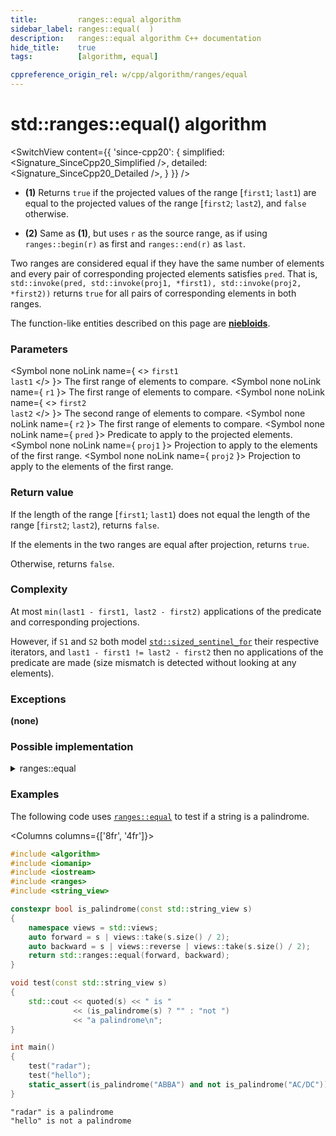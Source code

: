 ```yaml
---
title:         ranges::equal algorithm
sidebar_label: ranges::equal(  )
description:   ranges::equal algorithm C++ documentation
hide_title:    true
tags:          [algorithm, equal]

cppreference_origin_rel: w/cpp/algorithm/ranges/equal
---
```



<!----------------- Codes ---------------------->


# std::ranges::equal() algorithm

<SwitchView content={{
	'since-cpp20': {
		simplified:	<Signature_SinceCpp20_Simplified />,
		detailed:	<Signature_SinceCpp20_Detailed />,
	}
}} />

- **(1)** Returns `true` if the projected values of the range [`first1`; `last1`) are equal to the projected values of the range [`first2`; `last2`), and `false` otherwise.

- **(2)** Same as **(1)**, but uses `r` as the source range, as if using `ranges::begin(r)` as first and `ranges::end(r)` as `last`.

Two ranges are considered equal if they have the same number of elements and every pair of corresponding projected elements satisfies `pred`. That is, `std::invoke(pred, std::invoke(proj1, *first1), std::invoke(proj2, *first2))` returns `true` for all pairs of corresponding elements in both ranges.

The function-like entities described on this page are [**niebloids**](/docs/std/algo/niebloids).

### Parameters

<SymbolTable>

  <Symbol none noLink name={ <> <code>first1</code> <br/> <code>last1</code> </> }>
    The first range of elements to compare.
  </Symbol>
  <Symbol none noLink name={ <code>r1</code> }>
    The first range of elements to compare.
  </Symbol>
  <Symbol none noLink name={ <> <code>first2</code> <br/> <code>last2</code> </> }>
    The second range of elements to compare.
  </Symbol>
  <Symbol none noLink name={ <code>r2</code> }>
    The first range of elements to compare.
  </Symbol>
  <Symbol none noLink name={ <code>pred</code> }>
    Predicate to apply to the projected elements.
  </Symbol>
  <Symbol none noLink name={ <code>proj1</code> }>
    Projection to apply to the elements of the first range.
  </Symbol>
  <Symbol none noLink name={ <code>proj2</code> }>
    Projection to apply to the elements of the first range.
  </Symbol>

</SymbolTable>

### Return value

If the length of the range [`first1`; `last1`) does not equal the length of the range [`first2`; `last2`), returns `false`.

If the elements in the two ranges are equal after projection, returns `true`.

Otherwise, returns `false`.

### Complexity

At most `min(last1 - first1, last2 - first2)` applications of the predicate and corresponding projections.

However, if `S1` and `S2` both model [`std::sized_sentinel_for`](#) their respective iterators,
and `last1 - first1 != last2 - first2` then no applications of the predicate are made (size mismatch is detected without looking at any elements).

### Exceptions

**(none)**

### Possible implementation

<details>
<summary>ranges::equal</summary>

```cpp
struct equal_fn
{
  template<std::input_iterator I1, std::sentinel_for<I1> S1,
           std::input_iterator I2, std::sentinel_for<I2> S2,
           class Pred = ranges::equal_to,
           class Proj1 = std::identity, class Proj2 = std::identity>
  requires std::indirectly_comparable<I1, I2, Pred, Proj1, Proj2>
  constexpr bool
      operator()(I1 first1, S1 last1, I2 first2, S2 last2,
                 Pred pred = {}, Proj1 proj1 = {}, Proj2 proj2 = {}) const
  {
      if constexpr (std::sized_sentinel_for<S1, I1> and std::sized_sentinel_for<S2, I2>)
          if (std::ranges::distance(first1, last1) != std::ranges::distance(first2, last2))
              return false;

      for (; first1 != last1; ++first1, (void)++first2)
          if (!std::invoke(pred, std::invoke(proj1, *first1), std::invoke(proj2, *first2)))
              return false;
      return true;
  }

  template<ranges::input_range R1, ranges::input_range R2,
           class Pred = ranges::equal_to,
           class Proj1 = std::identity, class Proj2 = std::identity>
  requires std::indirectly_comparable<ranges::iterator_t<R1>, ranges::iterator_t<R2>,
                                      Pred, Proj1, Proj2>
  constexpr bool
      operator()(R1&& r1, R2&& r2, Pred pred = {}, Proj1 proj1 = {}, Proj2 proj2 = {}) const
  {
      return (*this)(ranges::begin(r1), ranges::end(r1),
                     ranges::begin(r2), ranges::end(r2),
                     std::ref(pred), std::ref(proj1), std::ref(proj2));
  }
};

inline constexpr equal_fn equal;
```

</details>

### Examples

The following code uses [`ranges::equal`](#) to test if a string is a palindrome.

<Columns columns={['8fr', '4fr']}>
<div>

```cpp title='Main.cpp' showLineNumbers
#include <algorithm>
#include <iomanip>
#include <iostream>
#include <ranges>
#include <string_view>

constexpr bool is_palindrome(const std::string_view s)
{
    namespace views = std::views;
    auto forward = s | views::take(s.size() / 2);
    auto backward = s | views::reverse | views::take(s.size() / 2);
    return std::ranges::equal(forward, backward);
}

void test(const std::string_view s)
{
    std::cout << quoted(s) << " is "
              << (is_palindrome(s) ? "" : "not ")
              << "a palindrome\n";
}

int main()
{
    test("radar");
    test("hello");
    static_assert(is_palindrome("ABBA") and not is_palindrome("AC/DC"));
}
```

</div>
<div>

```plaintext title="Output"
"radar" is a palindrome
"hello" is not a palindrome
```

</div>
</Columns>
